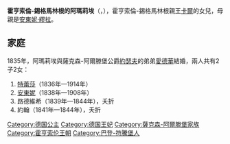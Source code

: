 {{Multiple issues|
{{Expand language|1=en|time=2021-01-26T04:59:23+00:00}}
{{Unreferenced|time=2021-01-26T04:59:23+00:00}}
}}
'''霍亨索倫-錫格馬林根的阿瑪莉埃'''（{{lang-de|Amalie von Hohenzollern-Sigmaringen}}，{{bd|1815年|4月30日|1841年|1月14日}}），霍亨索倫-錫格馬林根親王[[卡爾_(霍亨索倫-錫格馬林根)|卡爾]]的女兒，母親是[[安東妮·繆拉|安東妮·繆拉]]。

== 家庭 ==
1835年，阿瑪莉埃與薩克森-阿爾滕堡公爵[[約瑟夫_(薩克森-阿爾滕堡)|約瑟夫]]的弟弟[[薩克森-阿爾滕堡的愛德華|愛德華]]結婚，兩人共有2子2女：
# [[薩克森-阿爾滕堡的特蕾莎|特蕾莎]]（1836年—1914年）
# [[薩克森-阿爾滕堡的安東妮|安東妮]]（1838年—1908年）
# 路德維希（1839年—1844年），夭折
# 約翰（1841年—1844年），夭折

{{DEFAULTSORT: Amalie}}
[[Category:德国公主|Category:德国公主]]
[[Category:德国王妃|Category:德国王妃]]
[[Category:薩克森-阿爾滕堡家族|Category:薩克森-阿爾滕堡家族]]
[[Category:霍亨索伦王朝|Category:霍亨索伦王朝]]
[[Category:巴登-符騰堡人|Category:巴登-符騰堡人]]